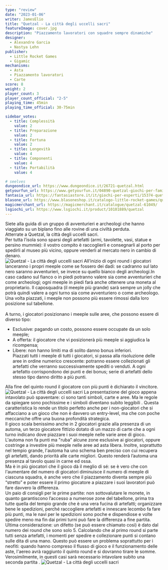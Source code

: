 ```yaml
---
type: "review"
date: "2023-01-06"
writer: JamesElio
title: "Quetzal - La città degli uccelli sacri"
featureImage: cover.jpg
description: "Piazzamento lavoratori con squadre sempre dinamiche"
designer:
  - Alexandre Garcia
  - Nastya Lehn
publisher:
  - Little Rocket Games
  - Gigamic
mechanisms:
  - Asta
  - Piazzamento lavoratori
  - Carte
score: 8
weight: 2
player_count: 3
player_count_official: "2-5"
playing_time: 45min
playing_time_official: 30-75min

sidebar_votes:
  - title: Complessità
    value: 2
  - title: Preparazione
    value: 2
  - title: Fortuna
    value: 2
  - title: Longevità
    value: 4
  - title: Componenti
    value: 4
  - title: Portabilità
    value: 4

# seelves
dungeondice_url: https://www.dungeondice.it/26721-quetzal.html
getyourfun_url: https://www.getyourfun.it/04890-quetzal-giochi-per-famiglia.html
fantasia_url: https://fantasiastore.it/it/giochi-per-esperti/15374-quetzal.html
blasone_url: https://www.blasoneshop.it/catalogo-little-rocket-games/quetzal-259-1428
magicmerchant_url: https://magicmerchant.it/catalogue/quetzal-61049/
lsgiochi_url: https://www.lsgiochi.it/product/10101889/quetzal
---
```


<Setting>
  Siete alla guida di un gruppo di avventurieri e archeologi che hanno viaggiato
  su un biplano fino alle rovine di una civiltà perduta.&nbsp;
  <br />
  Atterrate a Quetzal, la città degli uccelli sacri.&nbsp;
  <br />
  Per tutta l’isola sono sparsi degli artefatti (armi, tavolette, vasi, statue e
  persino mummie): il vostro compito è raccoglierli e consegnarli al porto per
  spedirli al museo più vicino, oppure venderli al mercato nero in cambio di
  denaro.
  <br />
</Setting>

<img src="./game1.jpg" alt="Quetzal - La città degli uccelli sacri" />

<Rules>
  All’inizio di ogni round i giocatori lanceranno i propri meeple come se
  fossero dei dadi: se cadranno sul lato nero saranno avventurieri, se invece su
  quello bianco degli archeologi.In caso cadano sul fianco o in piedi potranno
  valere sia come avventurieri che come archeologi; ogni meeple in piedi farà
  anche ottenere una moneta al proprietario. Il caposquadra (il meeple più
  grande) sarà sempre un jolly che potrà quindi valere a ogni turno sia come
  avventuriero o come archeologo. Una volta piazzati, i meeple non possono più
  essere rimossi dalla loro posizione sul tabellone.
  <br />
  <br />A turno, i giocatori posizionano i meeple sulle aree, che possono essere
  di diverso tipo:
  <ul>
    <li>
      Esclusive: pagando un costo, possono essere occupate da un solo meeple;
    </li>
    <li>
      A offerta: il giocatore che vi posizionerà più meeple si aggiudica la
      ricompensa;
    </li>
    <li>
      Libere: non hanno limiti ma di solito danno bonus inferiori.
      <br />
      Piazzati tutti i meeple di tutti i giocatori, si passa alla risoluzione
      delle aree in ordine numerico crescente: potranno essere collezionati gli
      artefatti che verranno successivamente spediti o venduti. A ogni artefatto
      corrispondono dei punti e dei bonus; serie di artefatti dello stesso tipo
      danno diritto a più punti.
    </li>
  </ul>
  Alla fine del quinto round il giocatore con più punti è dichiarato il
  vincitore.&nbsp;
</Rules>

<img src="./game2.jpg" alt="Quetzal - La città degli uccelli sacri" />

<Feedback>
  La presentazione del gioco appena intavolato può spaventare: ci sono tanti
  simboli, carte e aree. Ma le regole da spiegare sono pochissime e i simboli
  diventano subito leggibili . Questa caratteristica lo rende un titolo perfetto
  anche per i non-giocatori che si affacciano a un gioco che non è davvero un
  entry-level, ma che con poche meccaniche offre una buona profondità
  strategica. <br />
  Il gioco scala benissimo anche in 2 giocatori grazie alla presenza di un automa,
  un terzo giocatore fittizio dotato di un mazzo di carte che a ogni turno indicano
  dove piazzare i suoi meeple nelle varie aree di gioco. <br />
  L'automa non fa punti ma "ruba" alcune zone esclusive ai giocatori, oppure
  costringe a investire più meeple nelle aree ad asta libera. Inoltre,
  soprattutto nel tempio grande, l'automa ha uno schema ben preciso con cui
  recupera gli artefatti, dando priorità alle carte migliori. Questo renderà
  l’automa una presenza al tavolo quasi in carne ed ossa.
  <br />
  Ma è in più giocatori che il gioco dà il meglio di sé: se è vero che con
  l'aumentare del numero di giocatori diminuisce il numero di meeple di ciascuna
  squadra, è anche vero che il piazzamento diventa sempre più “stretto” e poter
  essere il primo giocatore a piazzare i suoi lavoratori può fare davvero la
  differenza. <br />
  Un paio di consigli per le prime partite: non sottovalutare le monete, in quanto
  garantiscono l’accesso a numerose zone del tabellone, prima tra tutte quella del
  tempio grande che è una vera fucina di artefatti; organizzare bene le spedizioni,
  perché raccogliere artefatti e innescare lecombo fa fare più punti, ma le navi
  per le spedizioni sono poche e dispendiose e volte spedire meno ma fin dai primi
  turni può fare la differenza a fine partita. <br />
  Ultima considerazione: un difetto (se può essere chiamato così) è dato dal
  numero dei round che sono solo 5. Calcolando che al primo round si parte tutti
  senza artefatti, i momenti per spedire e collezionare punti si contano sulle
  dita di una mano. Questo può essere un problema soprattutto per i neofiti:
  quando hanno compreso il flusso di gioco e il funzionamento delle aste,
  l'aereo avrà raggiunto il quinto round e si dovranno tirare le somme.
  Verosimilmente, in questi casi sarà necessario intavolare subito una seconda
  partita .
</Feedback>

<img src="./game3.jpg" alt="Quetzal - La città degli uccelli sacri" />
